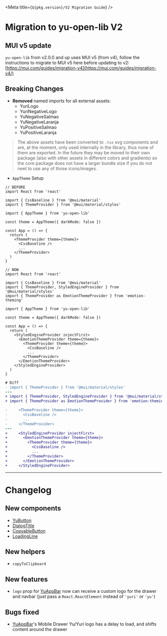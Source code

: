 

<Meta title={`${pkg.version}/V2 Migration Guide`} />

# Migration to yu-open-lib V2

## MUI v5 update

`yu-open-lib` from v2.0.0 and up uses MUI v5 (from v4), follow the instructions to migrate to MUI v5 here before updating to v2: [https://mui.com/guides/migration-v4](https://mui.com/guides/migration-v4/)

## Breaking Changes

- **Removed** named imports for all external assets:
  - YuriLogo
  - YuriNegativeLogo
  - YuNegativeSalmao
  - YuNegativeLaranja
  - YuPositiveSalmao
  - YuPositiveLaranja

> The above assets have been converted to `.tsx` svg components and are, at the moment, only used internally in the library, thus none of them are exported. In the future they may be moved to their own package (also with other assets in different colors and gradients) so the core package does not have a larger bundle size if you do not neet to use any of those icons/images.

- `AppTheme` Setup

```tsx
// BEFORE
import React from 'react'

import { CssBaseline } from '@mui/material'
import { ThemeProvider } from '@mui/material/styles'

import { AppTheme } from 'yu-open-lib'

const theme = AppTheme({ darkMode: false })

const App = () => {
  return (
    <ThemeProvider theme={theme}>
      <CssBaseline />
      ...
    </ThemeProvider>
  )
}
```

```tsx
// NOW
import React from 'react'

import { CssBaseline } from '@mui/material'
import { ThemeProvider, StyledEngineProvider } from '@mui/material/styles'
import { ThemeProvider as EmotionThemeProvider } from 'emotion-theming'

import { AppTheme } from 'yu-open-lib'

const theme = AppTheme({ darkMode: false })

const App = () => {
  return (
    <StyledEngineProvider injectFirst>
      <EmotionThemeProvider theme={theme}>
        <ThemeProvider theme={theme}>
          <CssBaseline />
          ...
        </ThemeProvider>
      </EmotionThemeProvider>
    </StyledEngineProvider>
  )
}
```

```diff
# Diff
- import { ThemeProvider } from '@mui/material/styles'
---
+ import { ThemeProvider, StyledEngineProvider } from '@mui/material/styles'
+ import { ThemeProvider as EmotionThemeProvider } from 'emotion-theming'

-     <ThemeProvider theme={theme}>
-       <CssBaseline />
-       ...
-     </ThemeProvider>
---
+     <StyledEngineProvider injectFirst>
+       <EmotionThemeProvider theme={theme}>
+         <ThemeProvider theme={theme}>
+           <CssBaseline />
+           ...
+         </ThemeProvider>
+       </EmotionThemeProvider>
+     </StyledEngineProvider>
```

---

# Changelog

## New components

- [YuButton](/?path=/story/yu-button--base)
- [DialogTitle](/?path=/story/dialogs-dialogtitle--example)
- [CopyableButton](/?path=/story/inputs-copyablebutton--example)
- [LoadingLine](/?path=/story/loaders-loadingline--top)

## New helpers

- `copyToClipboard`

## New features

- `logo` prop for [YuAppBar](/?path=/story/navbar-yuappbar--custom-logo) now can receive a custom logo for the drawer and navbar (just pass a `React.ReactElement` instead of `'yuri'` or `'yu'`)

## Bugs fixed

- [YuAppBar](/?path=/story/navbar-yuappbar--logged-in)'s Mobile Drawer Yu/Yuri logo has a delay to load, and shifts content around the drawer
